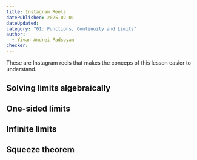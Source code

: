 ```yaml
---
title: Instagram Reels
datePublished: 2025-02-01
dateUpdated: 
category: "01: Functions, Continuity and Limits"
author: 
  - Yivan Andrei Padsoyan
checker: 
---
```



These are Instagram reels that makes the conceps of this lesson easier to understand.

## Solving limits algebraically

<InstagramReel reelId="C_pLZAMMHwG" />
<InstagramReel reelId="C97ncRMJHXJ" />

## One-sided limits

<InstagramReel reelId="C_FLv1TsFAk" />

## Infinite limits

<InstagramReel reelId="C_ZqO-hsGFt" />

## Squeeze theorem

<InstagramReel reelId="DA8U_0cxwpy" />
<InstagramReel reelId="DCqQ2LMs_vt" />